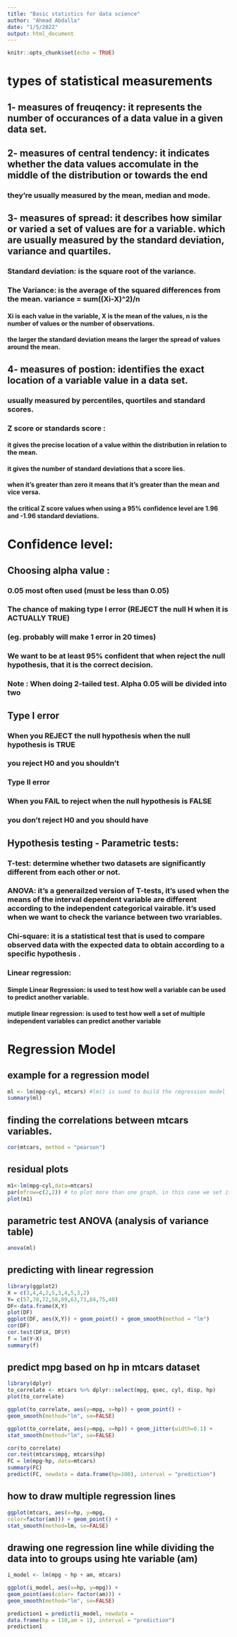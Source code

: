 ---
title: "Basic statistics for data science"
author: "Ahmad Abdalla"
date: "1/5/2022"
output: html_document
---

```{r setup, include=FALSE}
knitr::opts_chunk$set(echo = TRUE)
```

# types of statistical measurements
## 1- measures of freuqency: it represents the number of occurances of a data value in a given data set.


## 2- measures of central tendency: it indicates whether the data values accomulate in the middle of the distribution or towards the end
### they're usually measured by the mean, median and mode.


## 3- measures of spread: it describes how similar or varied a set of values are for a variable. which are usually measured by the standard deviation, variance and quartiles.
### Standard deviation: is the square root of the variance.
### The Variance: is the average of the squared differences from the mean. variance = sum((Xi-X)^2)/n
#### Xi is each value in the variable, X is the mean of the values, n is the number of values or the number of observations.
#### the larger the standard deviation means the larger the spread of values around the mean.


## 4- measures of postion: identifies the exact location of a variable value in a data set.
### usually measured by percentiles, quortiles and standard scores.

### Z score or standards score : 
#### it gives the precise location of a value within the distribution in relation to the mean.
#### it gives the number of standard deviations that a score lies.
#### when it's greater than zero it means that it's greater than the mean and vice versa.
#### the critical Z score values when using a 95% confidence level are 1.96 and -1.96 standard deviations.

# Confidence level:
## Choosing alpha value :
### 0.05 most often used (must be less than 0.05)
### The chance of making type I error (REJECT the null H when it is ACTUALLY TRUE)
### (eg. probably will make 1 error in 20 times)
### We want to be at least 95% confident that when reject the null hypothesis, that it is the correct decision.
### Note : When doing 2-tailed test. Alpha 0.05 will be divided into two

## Type I error
### When you REJECT the null hypothesis when the null hypothesis is TRUE
### you reject H0 and you shouldn’t
### Type II error
### When you FAIL to reject when the null hypothesis is FALSE
### you don’t reject H0 and you should have

## Hypothesis testing - Parametric tests:
###  T-test: determine whether two datasets are significantly different from each other or not.
### ANOVA: it's a generailzed version of T-tests, it's used when the means of the interval dependent variable are different according to the independent categorical vairable. it's used when we want to check the variance between two vrariables.
### Chi-square: it is a statistical test that is used to compare observed data with the expected data to obtain according to a specific hypothesis .
### Linear regression:
#### Simple Linear Regression: is used to test how well a variable can be used to predict another variable.
#### mutiple linear regression: is used to test how well a set of multiple independent variables can predict another variable


# Regression Model

## example for a regression model
```{r}
ml <- lm(mpg~cyl, mtcars) #lm() is sued to build the regression model
summary(ml)
```

## finding the correlations between mtcars variables.
```{r}
cor(mtcars, method = "pearson")
```

## residual plots
```{r}
m1<-lm(mpg~cyl,data=mtcars)
par(mfrow=c(2,2)) # to plot more than one graph, in this case we set it to 4 graphs
plot(m1)

```

## parametric test ANOVA (analysis of variance table)
```{r}
anova(ml)
```

## predicting with linear regression
```{r}
library(ggplot2)
X = c(3,4,4,2,5,3,4,5,3,2)
Y= c(57,78,72,58,89,63,73,84,75,48)
DF<-data.frame(X,Y)
plot(DF)
ggplot(DF, aes(X,Y)) + geom_point() + geom_smooth(method = "lm")
cor(DF)
cor.test(DF$X, DF$Y)
f = lm(Y~X)
summary(f)

```

## predict mpg based on hp in mtcars dataset
```{r}
library(dplyr)
to_correlate <- mtcars %>% dplyr::select(mpg, qsec, cyl, disp, hp)
plot(to_correlate)

ggplot(to_correlate, aes(y=mpg, x=hp)) + geom_point() +
geom_smooth(method="lm", se=FALSE)

ggplot(to_correlate, aes(y=mpg, x=hp)) + geom_jitter(width=0.1) +
stat_smooth(method="lm", se=FALSE)

cor(to_correlate)
cor.test(mtcars$mpg, mtcars$hp)
FC = lm(mpg~hp, data=mtcars)
summary(FC)
predict(FC, newdata = data.frame(hp=100), interval = "prediction")
```

## how to draw multiple regression lines
```{r}
ggplot(mtcars, aes(x=hp, y=mpg,
color=factor(am))) + geom_point() +
stat_smooth(method=lm, se=FALSE)
```
## drawing one regression line while dividing the data into to groups using hte variable (am)
```{r}
i_model <- lm(mpg ~ hp + am, mtcars)

ggplot(i_model, aes(x=hp, y=mpg)) +
geom_point(aes(color= factor(am))) +
geom_smooth(method="lm", se=FALSE)

prediction1 = predict(i_model, newdata =
data.frame(hp = 110,am = 1), interval = "prediction")
prediction1
```
